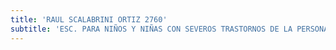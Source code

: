 ```yaml
---
title: 'RAUL SCALABRINI ORTIZ 2760'
subtitle: 'ESC. PARA NIÑOS Y NIÑAS CON SEVEROS TRASTORNOS DE LA PERSONALIDAD N° 17 ARMINDA ABERASTURY'
---
```


#
